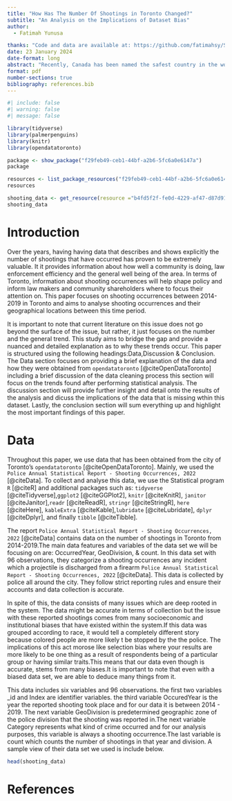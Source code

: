 ```yaml
---
title: "How Has The Number Of Shootings in Toronto Changed?"
subtitle: "An Analysis on the Implications of Dataset Bias"
author: 
  - Fatimah Yunusa

thanks: "Code and data are available at: https://github.com/fatimahsy/Shootings.git"
date: 23 January 2024
date-format: long
abstract: "Recently, Canada has been named the safest country in the world. A major component of Canada's safety comes from the safety of Toronto. Data detailing the number of shootings that have occured between the years of 2014 to 2019 have been obtained an will be thouroughly analysed within this paper through the use of various figures. Our findings show that in general, the number of shootings have increased in Toronto. From this paper, we learn that although Canada is considered a safer county overall, the number of shootings in Toronto have increased and we also learnt that datasets do have certain biases attached to them. This paper will also emphasise the discrepancies and biacies that exist within the crime reporting sphere."
format: pdf
number-sections: true
bibliography: references.bib
---
```


```r
#| include: false
#| warning: false
#| message: false

library(tidyverse)
library(palmerpenguins)
library(knitr)
library(opendatatoronto)

package <- show_package("f29feb49-ceb1-44bf-a2b6-5fc6a0e6147a")
package

resources <- list_package_resources("f29feb49-ceb1-44bf-a2b6-5fc6a0e6147a")
resources

shooting_data <- get_resource(resource ="b4fd5f2f-fe0d-4229-af47-d87d91fc14ce")
shooting_data
```

# Introduction

Over the years, having having data that describes and shows explicitly the number of shootings that have occurred has proven to be extremely valuable. It it provides information about how well a community is doing, law enforcement efficiency and the general well being of the area. In terms of Toronto, information about shooting occurrences will help shape policy and inform law makers and community shareholders where to focus their attention on. This paper focuses on shooting occurrences between 2014-2019 in Toronto and aims to analyse shooting occurrences and their geographical locations between this time period.

It is important to note that current literature on this issue does not go beyond the surface of the issue, but rather, it just focuses on the number and the general trend. This study aims to bridge the gap and provide a nuanced and detailed explanation as to why these trends occur. This paper is structured using the following headings:Data,Discussion & Conclusion. The Data section focuses on providing a brief explanation of the data and how they were obtained from `opendatatoronto` [@citeOpenDataToronto] including a brief discussion of the data cleaning process this section will focus on the trends found after performing statistical analysis. The discussion section will provide further insight and detail onto the results of the analysis and dicuss the implications of the data that is missing wthin this dataset. Lastly, the conclusion section will sum everything up and highlight the most important findings of this paper.

# Data {#sec-data}

Throughout this paper, we use data that has been obtained from the city of Toronto's `opendatatoronto` [@citeOpenDataToronto]. Mainly, we used the `Police Annual Statistical Report - Shooting Occurrences, 2022` [@citeData]. To collect and analyse this data, we use the Statistical program `R` [@citeR] and additional packages such as: `tidyverse` [@citeTidyverse],`ggplot2` [@citeGGPlot2], `knitr` [@citeKnitR], `janitor` [@citeJanitor],`readr` [@citeReadR], `stringr` [@citeStringR], `here` [@citeHere], `kableExtra` [@citeKable],`lubridate` [@citeLubridate], `dplyr` [@citeDplyr], and finally `tibble` [@citeTibble].

The report `Police Annual Statistical Report - Shooting Occurrences, 2022` [@citeData] contains data on the number of shootings in Toronto from 2014-2019.The main data features and variables of the data set we will be focusing on are: OccurredYear, GeoDivision, & count. In this data set with 96 observations, they categorize a shooting occurrences any incident which a projectile is discharged from a firearm `Police Annual Statistical Report - Shooting Occurrences, 2022` [@citeData]. This data is collected by police all around the city. They follow strict reporting rules and ensure their accounts and data collection is accurate.

In spite of this, the data consists of many issues which are deep rooted in the system. The data might be accurate in terms of collection but the issue with these reported shootings comes from many socioeconomic and institutional biases that have existed within the system.If this data was grouped according to race, it would tell a completely different story because colored people are more likely t be stopped by the the police. The implications of this act morose like selection bias where your results are more likely to be one thing as a result of respondents being of a particular group or having similar traits.This means that our data even though is accurate, stems from many biases.It is important to note that even with a biased data set, we are able to deduce many things from it.

This data includes six variables and 96 observations. the first two variables \_id and Index are identifier variables. the third variable OccuredYear is the year the reported shooting took place and for our data it is between 2014 - 2019. The next variable GeoDivision is predetermined geographic zone of the police division that the shooting was reported in.The next variable Category represents what kind of crime occurred and for our analysis purposes, this variable is always a shooting occurrence.The last variable is count which counts the number of shootings in that year and division. A sample view of their data set we used is include below.

\newpage

```r
head(shooting_data)
```

\newpage

\newpage

# References
